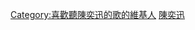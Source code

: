 {{Userbox
  |id=[[File:Eason getalife.jpg|43px]]
  |id-c=white
  |id-fc=navy
  |id-s=10
  |info=该用戶喜歡'''[[陳奕迅]]'''的歌声。
  |info-c=skyblue
  |info-s=10
  |info-fc=black
  |border-c=black
  |border-s=1
}}
<includeonly>[[Category:喜歡聽陳奕迅的歌的維基人]]</includeonly>
<noinclude>[[Category:藝人用戶框模板|陳奕迅]]</noinclude>